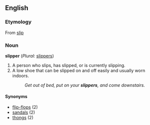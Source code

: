 {{wikipedia}}
==English==

===Etymology===
From [[slip]]

=== Noun ===
'''slipper''' (''Plural:'' [[slipper]]s)
#A person who slips, has slipped, or is currently slipping.
#A low shoe that can be slipped on and off easily and usually worn indoors.
#:''Get out of bed, put on your '''slippers''', and come downstairs.''

====Synonyms====
*[[flip-flop]]s (2)
*[[sandal]]s (2)
*[[thong]]s (2)